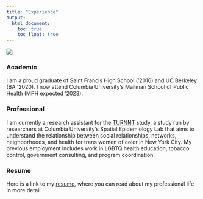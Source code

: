 ```yaml
---
title: "Experience"
output: 
  html_document:
    toc: true
    toc_float: true
---
```


![](https://media.giphy.com/media/l0K4hO8mVvq8Oygjm/giphy.gif)

### Academic 

I am a proud graduate of Saint Francis High School ('2016) and UC Berkeley (BA '2020). I now attend Columbia University's Mailman School of Public Health (MPH expected '2023).

### Professional 

I am currently a research assistant for the [TURNNT](https://www.turnnt.com/) study, a study run by researchers at Columbia University’s Spatial Epidemiology Lab that aims to understand the relationship between social relationships, networks, neighborhoods, and health for trans women of color in New York City. My previous employment includes work in LGBTQ health education, tobacco control, government consulting, and program coordination.

### Resume

Here is a link to my [resume](https://drive.google.com/file/d/10KnYXobVvY_Sal5nXM9FMdKXZi3W3N0g/view?usp=sharing), where you can read about my professional life in more detail. 